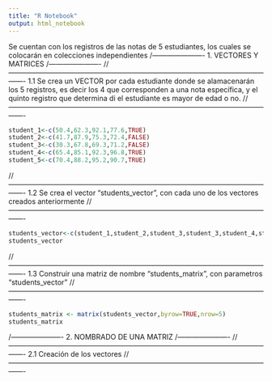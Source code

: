 ```yaml
---
title: "R Notebook"
output: html_notebook
---
```

Se cuentan con los registros de las notas de 5 estudiantes, los cuales se colocarán en colecciones independientes
/----------------------
1. VECTORES Y MATRICES
/----------------------
//-------------------------------------------------------------------------------------------------------------------
1.1 
Se crea un VECTOR por cada estudiante donde se alamacenarán los 5 registros, es decir los 4 que corresponden a una nota específica, y el quinto registro que determina di el estudiante es mayor de edad o no.
//-------------------------------------------------------------------------------------------------------------------

```r
student_1<-c(50.4,62.3,92.1,77.6,TRUE)
student_2<-c(41.7,87.9,75.3,72.4,FALSE)
student_3<-c(30.3,67.8,69.3,71.2,FALSE)
student_4<-c(65.4,85.1,92.3,96.8,TRUE)
student_5<-c(70.4,88.2,95.2,90.7,TRUE)
```

//-------------------------------------------------------------------------------------------------------------------
1.2
Se crea el vector "students_vector", con cada uno de los vectores creados anteriormente
//-------------------------------------------------------------------------------------------------------------------
```r
students_vector<-c(student_1,student_2,student_3,student_3,student_4,student_5)
students_vector
```
//-------------------------------------------------------------------------------------------------------------------
1.3
Construir una matriz de nombre "students_matrix", con parametros "students_vector"
//-------------------------------------------------------------------------------------------------------------------
```r
students_matrix <- matrix(students_vector,byrow=TRUE,nrow=5)
students_matrix

```
/----------------------
2. NOMBRADO DE UNA MATRIZ
/----------------------
//-------------------------------------------------------------------------------------------------------------------
2.1 
Creación de los vectores 
//-------------------------------------------------------------------------------------------------------------------

